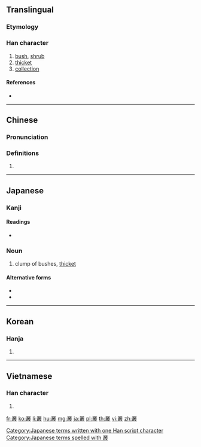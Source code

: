 {{also|丛}}
==Translingual==

===Etymology===
{{Han compound|丵|取|c1=s|c2=p|ls=psc}}

===Han character===
{{Han char|rn=29|rad=又|as=16|sn=18|four=32147|canj=TCTE|ids=⿱丵取}}

# [[bush]], [[shrub]]
# [[thicket]]
# [[collection]]

====References====
* {{Han ref|kx=0167.120|dkj=03220|dj=0379.080|hdz=10402.150|uh=53E2|ud=21474|bh=C24F|bd=49743}}

----

==Chinese==
{{zh-forms|s=丛}}

===Pronunciation===
{{zh-pron
|m=cóng
|c=cung4
|h=pfs=
|md=
|mn=châng
|w=
|mc=y
|oc=y
|cat=
}}

===Definitions===
{{zh-hanzi}}

# {{rfdef|lang=zh}}

----

==Japanese==

===Kanji===
{{ja-kanji|grade=|rs=又16}}

====Readings====
* {{ja-readings|goon=[[ず]] (zu)|kanyoon=[[ぞう]] (zō)|kanon=[[そう]] (sō)|kun=[[くさむら]] (kusamura), [[むらがる]] (muragaru)}}

===Noun===
{{ja-noun|くさむら}}

# clump of bushes, [[thicket]]

====Alternative forms====
* {{l|ja|草叢}}
* {{l|ja|草むら}}

[[Category:Japanese terms written with one Han script character]]
[[Category:Japanese terms spelled with 叢]]

----

==Korean==

===Hanja===
{{ko-hanja|hangeul=총|rv=chong|mr=ch'ong}}

# {{defn|lang=ko|sort=又16}}

----

==Vietnamese==

===Han character===
{{vi-hantu|[[tòng]], [[tùng]]|rs=又16}}

# {{defn|lang=vi|sort=又16}}

[[fr:叢]]
[[ko:叢]]
[[li:叢]]
[[hu:叢]]
[[mg:叢]]
[[ja:叢]]
[[pl:叢]]
[[th:叢]]
[[vi:叢]]
[[zh:叢]]